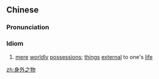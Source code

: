 ==Chinese==
{{zh-forms}}

===Pronunciation===
{{zh-pron
|m=shēnwàizhīwù
|cat=cy
}}

===Idiom===
{{zh-idiom}}

# [[mere]] [[worldly]] [[possession]]s; [[thing]]s [[external]] to one's [[life]]
#: {{zh-x|錢 乃 身外之物。|Money '''will come and go'''.}}

[[zh:身外之物]]